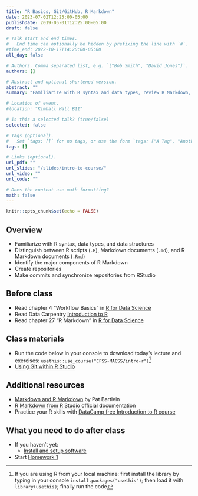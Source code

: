 ```yaml
---
title: "R Basics, Git/GitHub, R Markdown"
date: 2023-07-02T12:25:00-05:00
publishDate: 2019-05-01T12:25:00-05:00
draft: false

# Talk start and end times.
#   End time can optionally be hidden by prefixing the line with `#`.
#time_end: 2022-10-17T14:20:00-05:00
all_day: false

# Authors. Comma separated list, e.g. `["Bob Smith", "David Jones"]`.
authors: []

# Abstract and optional shortened version.
abstract: ""
summary: "Familiarize with R syntax and data types, review R Markdown, and practice implementing Git/GitHub workflow."

# Location of event.
#location: "Kimball Hall B11"

# Is this a selected talk? (true/false)
selected: false

# Tags (optional).
#   Set `tags: []` for no tags, or use the form `tags: ["A Tag", "Another Tag"]` for one or more tags.
tags: []

# Links (optional).
url_pdf: ""
url_slides: "/slides/intro-to-course/"
url_video: ""
url_code: ""

# Does the content use math formatting?
math: false
---
```



```r
knitr::opts_chunk$set(echo = FALSE)
```


## Overview 

* Familiarize with R syntax, data types, and data structures
* Distinguish between R scripts (`.R`), Markdown documents (`.md`), and R Markdown documents (`.Rmd`)
* Identify the major components of R Markdown
* Create repositories
* Make commits and synchronize repositories from RStudio

## Before class

* Read chapter 4 "Workflow Basics" in [R for Data Science](https://r4ds.had.co.nz/workflow-basics.html)
* Read Data Carpentry [Introduction to R](https://datacarpentry.org/R-ecology-lesson/01-intro-to-r.html) 
* Read chapter 27 "R Markdown" in [R for Data Science](https://r4ds.had.co.nz/r-markdown.html)

## Class materials

* Run the code below in your console to download today’s lecture and exercises: `usethis::use_course("CFSS-MACSS/intro-r")`[^local]
* [Using Git within R Studio](/setup/git/git-with-rstudio)


## Additional resources

* [Markdown and R Markdown](https://pjbartlein.github.io/REarthSysSci/markdown.html) by Pat Bartlein
* [R Markdown from R Studio](https://rmarkdown.rstudio.com/lesson-1.html) official documentation
* Practice your R skills with [DataCamp free Introduction to R course](https://www.datacamp.com/courses/free-introduction-to-r) 

## What you need to do after class

* If you haven't yet:
    * [Install and setup software](/setup/)

* Start [Homework 1](/homework/edit-readme/)

[^local]: If you are using R from your local machine: first install the library by typing in your console `install.packages("usethis")`; then load it with `library(usethis)`; finally run the code

<!-- [^bryan]: Meeting title courtesy of Jenny Bryan's ["Excuse Me, Do You Have a Moment to Talk About Version Control?"](https://www.tandfonline.com/doi/full/10.1080/00031305.2017.1399928)
 * Fill out [this survey](https://forms.gle/J8axkKpKZGxYyxYZA) -->
